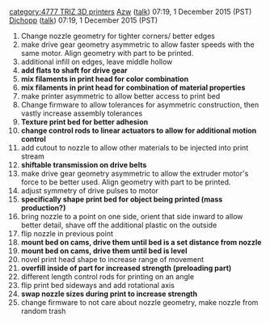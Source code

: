 {{777}}{{TRIZ-3D}}[[category:4777 TRIZ 3D printers]]
[[User:Azw|Azw]] ([[User talk:Azw|talk]]) 07:19, 1 December 2015 (PST)
[[User:Djchopp|Djchopp]] ([[User talk:Djchopp|talk]]) 07:19, 1 December 2015 (PST)



#Change nozzle geometry for tighter corners/ better edges
#make drive gear geometry asymmetric to allow faster speeds with the same motor. Align geometry with part to be printed.
#additional infill on edges, leave middle hollow 
#'''add flats to shaft for drive gear'''
#'''mix filaments in print head for color combination'''
#'''mix filaments in print head for combination of material properties'''
#make printer asymmetric to allow better access to print bed
#Change firmware to allow tolerances for asymmetric construction, then vastly increase assembly tolerances
#'''Texture print bed for better adhesion'''
#'''change control rods to linear actuators to allow for additional motion control'''
#add cutout to nozzle to allow other materials to be injected into print stream
#'''shiftable transmission on drive belts'''
#make drive gear geometry asymmetric to allow the extruder motor's force to be better used. Align geometry with part to be printed.
#adjust symmetry of drive pulses to motor
#'''specifically shape print bed for object being printed  (mass production?)'''
#bring nozzle to a point on one side, orient that side inward to allow better detail, shave off the additional plastic on the outside
#flip nozzle in previous point
#'''mount bed on cams, drive them until bed is a set distance from nozzle'''
#'''mount bed on cams, drive them until bed is level'''
#novel print head shape to increase range of movement
#'''overfill inside of part for increased strength (preloading part)'''
#different length control rods for printing on an angle
#flip print bed sideways and add rotational axis
#'''swap nozzle sizes during print to increase strength'''
#change firmware to not care about nozzle geometry, make nozzle from random trash